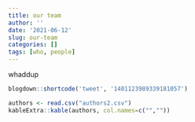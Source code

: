 ```yaml
---
title: our team
author: ''
date: '2021-06-12'
slug: our-team
categories: []
tags: [who, people]
---
```


whaddup

```r
blogdown::shortcode('tweet', '1401123989339181057')
```

```r

authors <- read.csv("authors2.csv")
kableExtra::kable(authors, col.names=c("",""))

```